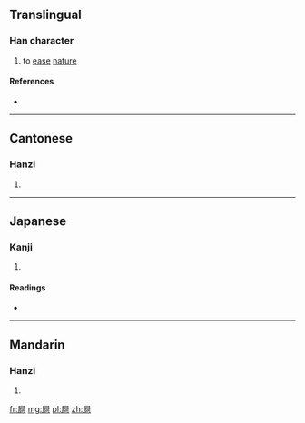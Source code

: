 ==Translingual==

===Han character===
{{Han char|rn=44|rad=尸|as=08|sn=11|four=7722<sub>1</sub>|canj=尸弓中口 (SNLR)|ids=⿸[[尸]][[阿]]}}

# to [[ease]] [[nature]]

====References====
* {{Han ref|kx=0302.180|dkj=07727|dj=0599.320|hdz=20976.100|uh=5C59|ud=23641|bh=D4F3|bd=54515}}

----

==Cantonese==

===Hanzi===
{{yue-hanzi|jyut=[[o1]]|y=o1}}

# {{defn|lang=yue|sort=尸08}}

----

==Japanese==

===Kanji===
{{ja-kanji|grade=|rs=尸08}}

# {{defn|lang=ja|sort=尸08}}

====Readings====
* {{ja-readings|on=[[あ]] (a)|kun=}}

----

==Mandarin==

===Hanzi===
{{cmn-hanzi|pin=[[ē]] ([[e1]])|wg=o<sup>1</sup>}}

# {{defn|lang=cmn|sort=尸08}}

[[fr:屙]]
[[mg:屙]]
[[pl:屙]]
[[zh:屙]]
